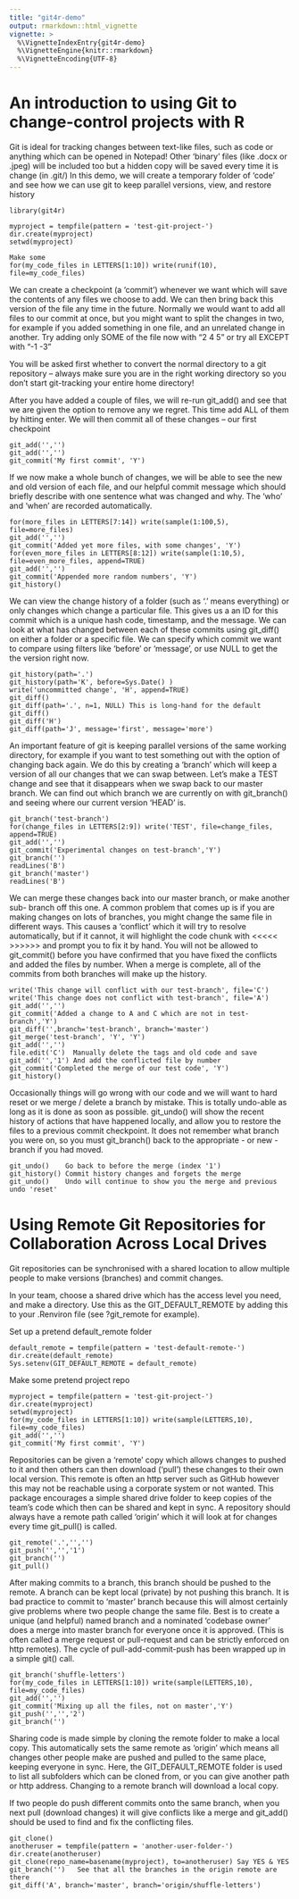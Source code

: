 ```yaml
---
title: "git4r-demo"
output: rmarkdown::html_vignette
vignette: >
  %\VignetteIndexEntry{git4r-demo}
  %\VignetteEngine{knitr::rmarkdown}
  %\VignetteEncoding{UTF-8}
---
```


# An introduction to using Git to change-control projects with R

Git is ideal for tracking changes between text-like files, such as code or
anything which can be opened in Notepad! Other 'binary' files (like .docx
or .jpeg) will be included too but a hidden copy will be saved every time it
is change (in .git/)
In this demo, we will create a temporary folder of 'code' and see how we can
use git to keep parallel versions, view, and restore history

```
library(git4r)

myproject = tempfile(pattern = 'test-git-project-')
dir.create(myproject)
setwd(myproject)

Make some 
for(my_code_files in LETTERS[1:10]) write(runif(10), file=my_code_files)
```

We can create a checkpoint (a 'commit') whenever we want which will save the
contents of any files we choose to add. We can then bring back this version of
the file any time in the future. Normally we would want to add all files to
our commit at once, but you might want to split the changes in two, for example
if you added something in one file, and an unrelated change in another. Try
adding only SOME of the file now with "2 4 5" or try all EXCEPT with "-1 -3"

You will be asked first whether to convert the normal directory to a git
repository -- always make sure you are in the right working directory so
you don't start git-tracking your entire home directory!

After you have added a couple of files, we will re-run git_add() and see that
we are given the option to remove any we regret. This time add ALL of them by
hitting enter. We will then commit all of these changes -- our first checkpoint
```
git_add('','')
git_add('','')
git_commit('My first commit', 'Y')
```



If we now make a whole bunch of changes, we will be able to see the new and
old version of each file, and our helpful commit message which should briefly
describe with one sentence what was changed and why. The 'who' and 'when' are
recorded automatically.
```
for(more_files in LETTERS[7:14]) write(sample(1:100,5), file=more_files)
git_add('','')
git_commit('Added yet more files, with some changes', 'Y')
for(even_more_files in LETTERS[8:12]) write(sample(1:10,5), file=even_more_files, append=TRUE)
git_add('','')
git_commit('Appended more random numbers', 'Y')
git_history()
```


We can view the change history of a folder (such as '.' means everything) or
only changes which change a particular file. This gives us a an ID for this
commit which is a unique hash code, timestamp, and the message.
We can look at what has changed between each of these commits using git_diff()
on either a folder or a specific file. We can specify which commit we want to
compare using filters like 'before' or 'message', or use NULL to get the
the version right now.
```
git_history(path='.')
git_history(path='K', before=Sys.Date() )
write('uncommitted change', 'H', append=TRUE)
git_diff()
git_diff(path='.', n=1, NULL) This is long-hand for the default git_diff()
git_diff('H')
git_diff(path='J', message='first', message='more')
```


An important feature of git is keeping parallel versions of the same working
directory, for example if you want to test something out with the option of
changing back again. We do this by creating a 'branch' which will keep a
version of all our changes that we can swap between. Let's make a TEST change
and see that it disappears when we swap back to our master branch. We can
find out which branch we are currently on with git_branch() and seeing where
our current version 'HEAD' is.
```
git_branch('test-branch')
for(change_files in LETTERS[2:9]) write('TEST', file=change_files, append=TRUE)
git_add('','')
git_commit('Experimental changes on test-branch','Y')
git_branch('')
readLines('B')
git_branch('master')
readLines('B')
```


We can merge these changes back into our master branch, or make another sub-
branch off this one. A common problem that comes up is if you are making
changes on lots of branches, you might change the same file in different ways.
This causes a 'conflict' which it will try to resolve automatically, but if
it cannot, it will highlight the code chunk with <<<<< >>>>>> and prompt you
to fix it by hand. You will not be allowed to git_commit() before you have
confirmed that you have fixed the conflicts and added the files by number.
When a merge is complete, all of the commits from both branches will make up
the history.
```
write('This change will conflict with our test-branch', file='C')
write('This change does not conflict with test-branch', file='A')
git_add('','')
git_commit('Added a change to A and C which are not in test-branch','Y')
git_diff('',branch='test-branch', branch='master')
git_merge('test-branch', 'Y', 'Y')
git_add('','')
file.edit('C')  Manually delete the tags and old code and save
git_add('','1') And add the conflicted file by number
git_commit('Completed the merge of our test code', 'Y')
git_history()
```


Occasionally things will go wrong with our code and we will want to hard reset
or we merge / delete a branch by mistake. This is totally undo-able as long as
it is done as soon as possible.
git_undo() will show the recent history of actions that have happened locally,
and allow you to restore the files to a previous commit checkpoint. It does
not remember what branch you were on, so you must git_branch() back to the
appropriate - or new - branch if you had moved.
```
git_undo()    Go back to before the merge (index '1')
git_history() Commit history changes and forgets the merge
git_undo()    Undo will continue to show you the merge and previous undo 'reset'
```

# Using Remote Git Repositories for Collaboration Across Local Drives


Git repositories can be synchronised with a shared location to allow multiple
people to make versions (branches) and commit changes.

In your team, choose a shared drive which has the access level you need, and
make a directory. Use this as the GIT_DEFAULT_REMOTE by adding this to your
.Renviron file (see ?git_remote for example).

Set up a pretend default_remote folder
```
default_remote = tempfile(pattern = 'test-default-remote-')
dir.create(default_remote)
Sys.setenv(GIT_DEFAULT_REMOTE = default_remote)
```

Make some pretend project repo
```
myproject = tempfile(pattern = 'test-git-project-')
dir.create(myproject)
setwd(myproject)
for(my_code_files in LETTERS[1:10]) write(sample(LETTERS,10), file=my_code_files)
git_add('','')
git_commit('My first commit', 'Y')
```


Repositories can be given a 'remote' copy which allows changes to pushed to it
and then others can then download ('pull') these changes to their own local
version. This remote is often an http server such as GitHub however this may
not be reachable using a corporate system or not wanted.
This package encourages a simple shared drive folder to keep copies of the
team's code which then can be shared and kept in sync.
A repository should always have a remote path called 'origin' which it will
look at for changes every time git_pull() is called.
```
git_remote('.','','')
git_push('','','1')
git_branch('')
git_pull()
```



After making commits to a branch, this branch should be pushed to the remote.
A branch can be kept local (private) by not pushing this branch. It is bad
practice to commit to 'master' branch because this will almost certainly give
problems where two people change the same file. Best is to create a unique
(and helpful) named branch and a nominated 'codebase owner' does a merge into
master branch for everyone once it is approved. (This is often called a merge
request or pull-request and can be strictly enforced on http remotes).
The cycle of pull-add-commit-push has been wrapped up in a simple git() call.
```
git_branch('shuffle-letters')
for(my_code_files in LETTERS[1:10]) write(sample(LETTERS,10), file=my_code_files)
git_add('','')
git_commit('Mixing up all the files, not on master','Y')
git_push('','','2')
git_branch('')
```



Sharing code is made simple by cloning the remote folder to make a local copy.
This automatically sets the same remote as 'origin' which means all changes
other people make are pushed and pulled to the same place, keeping everyone
in sync. Here, the GIT_DEFAULT_REMOTE folder is used to list all subfolders
which can be cloned from, or you can give another path or http address.
Changing to a remote branch will download a local copy.

If two people do push different commits onto the same branch, when you next
pull (download changes) it will give conflicts like a merge and git_add()
should be used to find and fix the conflicting files.
```
git_clone()
anotheruser = tempfile(pattern = 'another-user-folder-')
dir.create(anotheruser)
git_clone(repo_name=basename(myproject), to=anotheruser) Say YES & YES
git_branch('')   See that all the branches in the origin remote are there
git_diff('A', branch='master', branch='origin/shuffle-letters')
```

